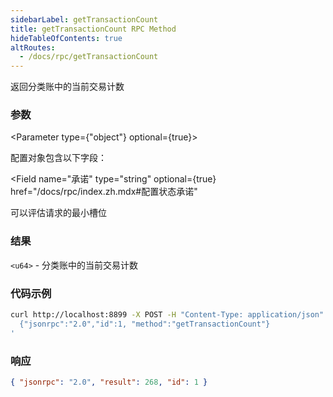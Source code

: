 ```yaml
---
sidebarLabel: getTransactionCount
title: getTransactionCount RPC Method
hideTableOfContents: true
altRoutes:
  - /docs/rpc/getTransactionCount
---
```


返回分类账中的当前交易计数


<DocSideBySide>

<DocLeftSide>

### 参数

<Parameter type={"object"} optional={true}>

  配置对象包含以下字段：

  <Field
    name="承诺"
    type="string"
    optional={true}
    href="/docs/rpc/index.zh.mdx#配置状态承诺"
  ></Field>

<Field name="minContextSlot" type="number" optional={true}>
  可以评估请求的最小槽位
</Field>

</Parameter>

### 结果

`<u64>` - 分类账中的当前交易计数

</DocLeftSide>

<DocRightSide>

### 代码示例

```bash
curl http://localhost:8899 -X POST -H "Content-Type: application/json" -d '
  {"jsonrpc":"2.0","id":1, "method":"getTransactionCount"}
'
```

### 响应

```json
{ "jsonrpc": "2.0", "result": 268, "id": 1 }
```

</DocRightSide>
</DocSideBySide>
